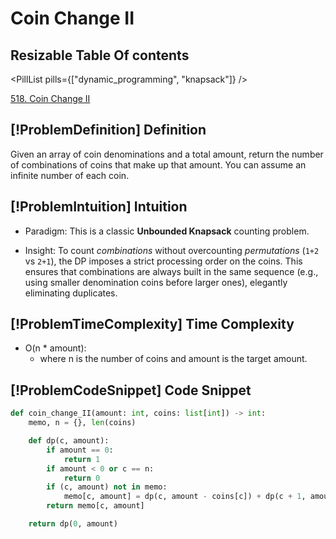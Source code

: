 # Coin Change II

## Resizable Table Of contents

<DifficultyBadge difficulty="medium" />

<PillList pills={["dynamic_programming", "knapsack"]} />

[518. Coin Change II](https://leetcode.com/problems/coin-change-ii)

## [!ProblemDefinition] Definition

Given an array of coin denominations and a total amount, return the number of combinations of coins that make up that amount. You can assume an infinite number of each coin.

## [!ProblemIntuition] Intuition

- Paradigm: This is a classic **Unbounded Knapsack** counting problem.

- Insight: To count *combinations* without overcounting *permutations* (`1+2` vs `2+1`), the DP imposes a strict processing order on the coins. This ensures that combinations are always built in the same sequence (e.g., using smaller denomination coins before larger ones), elegantly eliminating duplicates.

## [!ProblemTimeComplexity] Time Complexity

- O(n * amount):
    - where n is the number of coins and amount is the target amount.

## [!ProblemCodeSnippet] Code Snippet

```python meta="source=problems/518-coin-change-ii/solution.py"
def coin_change_II(amount: int, coins: list[int]) -> int:
    memo, n = {}, len(coins)

    def dp(c, amount):
        if amount == 0:
            return 1
        if amount < 0 or c == n:
            return 0
        if (c, amount) not in memo:
            memo[c, amount] = dp(c, amount - coins[c]) + dp(c + 1, amount)
        return memo[c, amount]

    return dp(0, amount)
```

